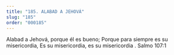 ```yaml
---
title: "185. ALABAD A JEHOVÁ"
slug: "185"
order: "000185"
---
```

Alabad a Jehová, porque él es bueno; Porque para siempre es su misericordia,
Es su misericordia, es su misericordia . Salmo 107:1

